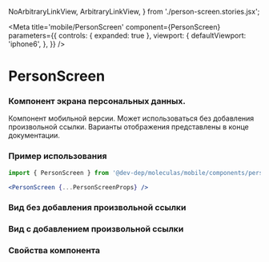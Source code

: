   NoArbitraryLinkView,
  ArbitraryLinkView,
} from './person-screen.stories.jsx';

<Meta
  title='mobile/PersonScreen'
  component={PersonScreen}
  parameters={{
    controls: { expanded: true },
    viewport: {
      defaultViewport: 'iphone6',
    },
  }}
/>

# PersonScreen
### Компонент экрана персональных данных.
Компонент мобильной версии. Может использоваться без добавления произвольной ссылки.
Варианты отображения представлены в конце документации.

### Пример использования
```jsx
import { PersonScreen } from '@dev-dep/moleculas/mobile/components/person-screen';

<PersonScreen {...PersonScreenProps} />
```

### Вид без добавления произвольной ссылки
<Canvas>
  <Story story={NoArbitraryLinkView} />
</Canvas>

### Вид с добавлением произвольной ссылки
<Canvas>
  <Story story={ArbitraryLinkView} />
</Canvas>

### Свойства компонента
<ArgsTable of={ListItem} />

